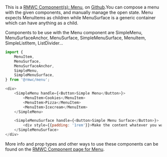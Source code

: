 This is a [RMWC Component(s): Menu](https://rmwc.io/menus), on [Github](https://github.com/jamesmfriedman/rmwc/tree/master/src/menu).You can compose a menu with the given components, and manually manage the open state. Menu expects MenuItems as children while MenuSurface is a generic container which can have anything as a child.

Components to be use with the Menu component are SimpleMenu, MenuSurfaceAnchor, MenuSurface, SimpleMenuSurface, MenuItem, SimpleListItem, ListDivider...

```js
import {
    MenuItem,
    MenuSurface,
    MenuSurfaceAnchor,
    SimpleMenu,
    SimpleMenuSurface,
} from '@rmwc/menu';
```

```js live=true
<div>
    <SimpleMenu handle={<Button>Simple Menu</Button>}>
        <MenuItem>Cookies</MenuItem>
        <MenuItem>Pizza</MenuItem>
        <MenuItem>Icecream</MenuItem>
    </SimpleMenu>

    <SimpleMenuSurface handle={<Button>Simple Menu Surface</Button>}>
        <div style={{padding: '1rem'}}>Make the content whatever you want.</div>
    </SimpleMenuSurface>
</div>
```

More info and prop types and other ways to use these components can be found on the [RMWC Component page for Menu](https://rmwc.io/menus).
